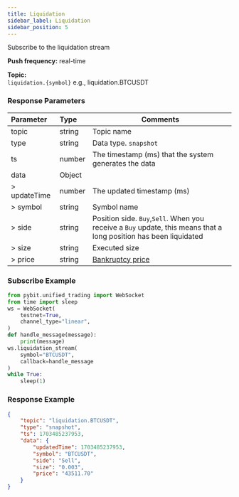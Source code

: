 ```yaml
---
title: Liquidation
sidebar_label: Liquidation
sidebar_position: 5
---
```


Subscribe to the liquidation stream

**Push frequency:** real-time

**Topic:**<br/>
`liquidation.{symbol}` e.g., liquidation.BTCUSDT

### Response Parameters
| Parameter | Type | Comments|
|:----- |:-----|----- |
|topic |string |Topic name |
|type |string |Data type. `snapshot` |
|ts |number |The timestamp (ms) that the system generates the data |
|data |Object | |
|> updateTime |number |The updated timestamp (ms) |
|> symbol |string |Symbol name |
|> side |string |Position side. `Buy`,`Sell`. When you receive a `Buy` update, this means that a long position has been liquidated |
|> size |string |Executed size  |
|> price |string |<a href="https://www.bybit.com/en-US/help-center/s/article/Bankruptcy-Price-USDT-Contract">Bankruptcy price</a> |

### Subscribe Example

```python
from pybit.unified_trading import WebSocket
from time import sleep
ws = WebSocket(
    testnet=True,
    channel_type="linear",
)
def handle_message(message):
    print(message)
ws.liquidation_stream(
    symbol="BTCUSDT",
    callback=handle_message
)
while True:
    sleep(1)
```

### Response Example

```json
{
    "topic": "liquidation.BTCUSDT",
    "type": "snapshot",
    "ts": 1703485237953,
    "data": {
        "updatedTime": 1703485237953,
        "symbol": "BTCUSDT",
        "side": "Sell",
        "size": "0.003",
        "price": "43511.70"
    }
}
```
